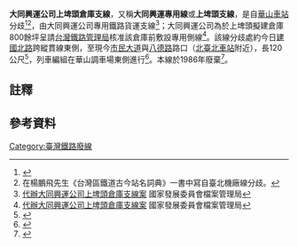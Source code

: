 {{expand|time=2016-03-23T04:48:50+00:00}}
'''大同興運公司上埤頭倉庫支線'''，又稱'''大同興運專用線'''或'''上埤頭支線'''，是自[[華山車站_(台灣)|華山車站]]分歧<ref group = "參">{{cite web | title = 臺灣鐵道站名及里程 | url = http://citycat.theweb.tw/mileage.htm | accessdate = 2016-05-04 | language = zh-tw | archive-url = https://web.archive.org/web/20170109232415/http://citycat.theweb.tw/mileage.htm | archive-date = 2017-01-09 | dead-url = yes }}</ref><ref group = "註">在楊鵬飛先生《台灣區鐵道古今站名詞典》一書中寫自臺北機廠線分歧。</ref>，由大同興運公司專用鐵路貨運支線<ref group = "參">[https://aa.archives.gov.tw/archivesData.aspx?SystemID=0002781410 代辦大同興運公司上埤頭倉庫支線案] {{Wayback|url=https://aa.archives.gov.tw/archivesData.aspx?SystemID=0002781410 |date=20160407135152 }}國家發展委員會檔案管理局</ref>；大同興運公司為於上埤頭擬建倉庫800餘坪呈請[[交通部臺灣鐵路管理局|台灣鐵路管理局]]核准該倉庫前敷設專用側線<ref group = "參">[https://aa.archives.gov.tw/archivesData.aspx?SystemID=0002781407 代辦大同興運公司上埤頭倉庫支線案] {{Wayback|url=https://aa.archives.gov.tw/archivesData.aspx?SystemID=0002781407 |date=20160407134759 }}國家發展委員會檔案管理局</ref>。該線分歧處約今日[[建國南北路_(臺北市)|建國北路]]跨縱貫線東側，至現今[[市民大道|市民大道]]與[[八德路_(臺北市)|八德路]]路口（[[新生車站_(臺北市)|北臺北車站]]附近），長120公尺<ref group = "參">{{cite newsgroup | title = Re: 1960年代台北市區鐵路立體化工程研究方案 | author = MINTAP.bbs@bbs.emu486.net (呆瓜) | newsgroup = tw.bbs.rec.rail | url = https://groups.google.com/forum/#!searchin/tw.bbs.rec.rail/1960年代台北市區鐵路立體化工程研究方案/tw.bbs.rec.rail/0gJwGid-Ejc/5CU50apvhBUJ | date = 2007-05-15 | access-date = 2016-05-04 | archive-date = 2011-01-22 | archive-url = http://arquivo.pt/wayback/20110122130054/https://groups.google.com/forum/#!searchin/tw.bbs.rec.rail/1960年代台北市區鐵路立體化工程研究方案/tw.bbs.rec.rail/0gJwGid-Ejc/5CU50apvhBUJ | dead-url = no }}</ref>，列車編組在華山調車場東側進行<ref group = "參">{{Cite Facebook|kueijen.chen|陳奎任|2015|5|18|571017109705555}}</ref>。本線於1986年廢棄<ref group = "參">{{cite newsgroup | title = 縱貫線新舊站名與里程表（起點至台北間） | author = Bahnhof.bbs@bbs.tcm.ncku.edu.tw (月美驚魂) | newsgroup = tw.bbs.rec.rail | url = http://bbs.nsysu.edu.tw/txtVersion/treasure/railway/M.868780470.A/M.942367910.A/M.942367928.B.html | date = 1998-05-26 | access-date = 2016-05-04 | archive-date = 2017-01-09 | archive-url = https://web.archive.org/web/20170109232546/http://bbs.nsysu.edu.tw/txtVersion/treasure/railway/M.868780470.A/M.942367910.A/M.942367928.B.html | dead-url = no }}</ref>。

== 註釋 ==
{{reflist | group = 註}}

== 參考資料 ==
{{reflist | group = 參}}

{{台灣鐵路}}
[[Category:臺灣鐵路廢線|Category:臺灣鐵路廢線]]